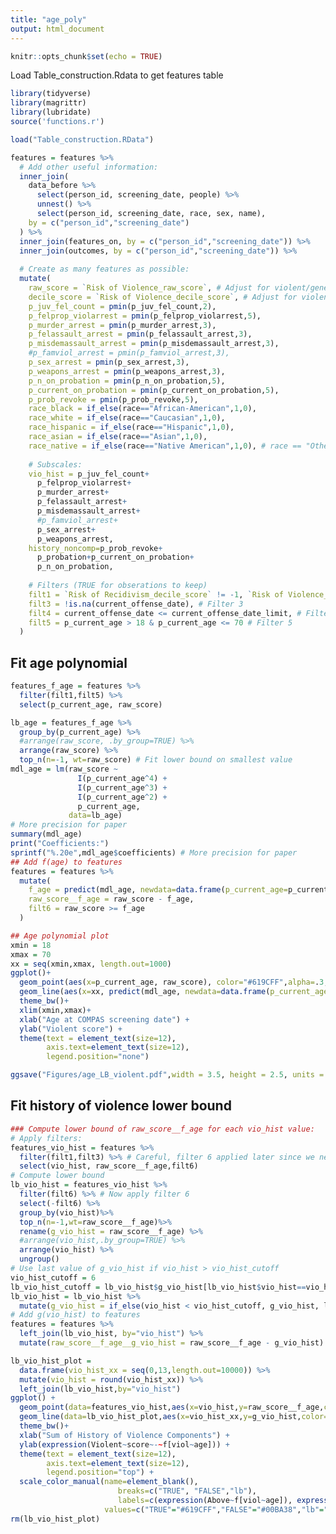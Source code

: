 ```yaml
---
title: "age_poly"
output: html_document
---
```


```r
knitr::opts_chunk$set(echo = TRUE)
```


Load Table_construction.Rdata to get features table
```r
library(tidyverse)
library(magrittr)
library(lubridate)
source('functions.r')

load("Table_construction.RData")

```

```r
features = features %>%
  # Add other useful information:
  inner_join(
    data_before %>% 
      select(person_id, screening_date, people) %>%
      unnest() %>%
      select(person_id, screening_date, race, sex, name),
    by = c("person_id","screening_date")
  ) %>%
  inner_join(features_on, by = c("person_id","screening_date")) %>%
  inner_join(outcomes, by = c("person_id","screening_date")) %>%
  
  # Create as many features as possible:
  mutate(
    raw_score = `Risk of Violence_raw_score`, # Adjust for violent/general
    decile_score = `Risk of Violence_decile_score`, # Adjust for violent/general
    p_juv_fel_count = pmin(p_juv_fel_count,2),
    p_felprop_violarrest = pmin(p_felprop_violarrest,5),
    p_murder_arrest = pmin(p_murder_arrest,3),
    p_felassault_arrest = pmin(p_felassault_arrest,3),
    p_misdemassault_arrest = pmin(p_misdemassault_arrest,3),
    #p_famviol_arrest = pmin(p_famviol_arrest,3),
    p_sex_arrest = pmin(p_sex_arrest,3),
    p_weapons_arrest = pmin(p_weapons_arrest,3),
    p_n_on_probation = pmin(p_n_on_probation,5),
    p_current_on_probation = pmin(p_current_on_probation,5),
    p_prob_revoke = pmin(p_prob_revoke,5),
    race_black = if_else(race=="African-American",1,0),
    race_white = if_else(race=="Caucasian",1,0),
    race_hispanic = if_else(race=="Hispanic",1,0),
    race_asian = if_else(race=="Asian",1,0),
    race_native = if_else(race=="Native American",1,0), # race == "Other" is the baseline
    
    # Subscales:
    vio_hist = p_juv_fel_count+
      p_felprop_violarrest+
      p_murder_arrest+
      p_felassault_arrest+
      p_misdemassault_arrest+
      #p_famviol_arrest+
      p_sex_arrest+
      p_weapons_arrest,
    history_noncomp=p_prob_revoke+
      p_probation+p_current_on_probation+
      p_n_on_probation,
    
    # Filters (TRUE for obserations to keep)
    filt1 = `Risk of Recidivism_decile_score` != -1, `Risk of Violence_decile_score` != -1, # Filter 1
    filt3 = !is.na(current_offense_date), # Filter 3
    filt4 = current_offense_date <= current_offense_date_limit, # Filter 4
    filt5 = p_current_age > 18 & p_current_age <= 70 # Filter 5
  )
```



## Fit age polynomial

```r
features_f_age = features %>%
  filter(filt1,filt5) %>%
  select(p_current_age, raw_score)

lb_age = features_f_age %>%
  group_by(p_current_age) %>%
  #arrange(raw_score, .by_group=TRUE) %>%
  arrange(raw_score) %>%
  top_n(n=-1, wt=raw_score) # Fit lower bound on smallest value
mdl_age = lm(raw_score ~ 
               I(p_current_age^4) + 
               I(p_current_age^3) + 
               I(p_current_age^2) + 
               p_current_age, 
             data=lb_age)
# More precision for paper
summary(mdl_age)
print("Coefficients:")
sprintf("%.20e",mdl_age$coefficients) # More precision for paper
## Add f(age) to features
features = features %>%
  mutate(
    f_age = predict(mdl_age, newdata=data.frame(p_current_age=p_current_age)),
    raw_score__f_age = raw_score - f_age,
    filt6 = raw_score >= f_age 
  )
```


```r
## Age polynomial plot
xmin = 18
xmax = 70
xx = seq(xmin,xmax, length.out=1000)
ggplot()+
  geom_point(aes(x=p_current_age, raw_score), color="#619CFF",alpha=.3, data=features_f_age) +
  geom_line(aes(x=xx, predict(mdl_age, newdata=data.frame(p_current_age=xx))),color="#F8766D") +
  theme_bw()+
  xlim(xmin,xmax)+
  xlab("Age at COMPAS screening date") +
  ylab("Violent score") +
  theme(text = element_text(size=12),
        axis.text=element_text(size=12),
        legend.position="none")
```

```r
ggsave("Figures/age_LB_violent.pdf",width = 3.5, height = 2.5, units = "in")
```


## Fit history of violence lower bound

```r
### Compute lower bound of raw_score__f_age for each vio_hist value:
# Apply filters:
features_vio_hist = features %>%
  filter(filt1,filt3) %>% # Careful, filter 6 applied later since we need these points for plot
  select(vio_hist, raw_score__f_age,filt6)
# Compute lower bound
lb_vio_hist = features_vio_hist %>%
  filter(filt6) %>% # Now apply filter 6
  select(-filt6) %>%
  group_by(vio_hist)%>%
  top_n(n=-1,wt=raw_score__f_age)%>%
  rename(g_vio_hist = raw_score__f_age) %>%
  #arrange(vio_hist,.by_group=TRUE) %>%
  arrange(vio_hist) %>%
  ungroup()
# Use last value of g_vio_hist if vio_hist > vio_hist_cutoff
vio_hist_cutoff = 6
lb_vio_hist_cutoff = lb_vio_hist$g_vio_hist[lb_vio_hist$vio_hist==vio_hist_cutoff]
lb_vio_hist = lb_vio_hist %>%
  mutate(g_vio_hist = if_else(vio_hist < vio_hist_cutoff, g_vio_hist, lb_vio_hist_cutoff))
# Add g(vio_hist) to features
features = features %>%
  left_join(lb_vio_hist, by="vio_hist") %>%
  mutate(raw_score__f_age__g_vio_hist = raw_score__f_age - g_vio_hist)
```

```r
lb_vio_hist_plot = 
  data.frame(vio_hist_xx = seq(0,13,length.out=10000)) %>%
  mutate(vio_hist = round(vio_hist_xx)) %>%
  left_join(lb_vio_hist,by="vio_hist")
ggplot() +
  geom_point(data=features_vio_hist,aes(x=vio_hist,y=raw_score__f_age,color=filt6),alpha=.5) +
  geom_line(data=lb_vio_hist_plot,aes(x=vio_hist_xx,y=g_vio_hist,color="lb"))+
  theme_bw()+
  xlab("Sum of History of Violence Components") +
  ylab(expression(Violent~score~-~f[viol~age])) + 
  theme(text = element_text(size=12),
        axis.text=element_text(size=12),
        legend.position="top") +
  scale_color_manual(name=element_blank(),
                        breaks=c("TRUE", "FALSE","lb"),
                        labels=c(expression(Above~f[viol~age]), expression(Below~f[viol~age]),expression(g[viol~hist])),
                     values=c("TRUE"="#619CFF","FALSE"="#00BA38","lb"="#F8766D"))
rm(lb_vio_hist_plot)
```

